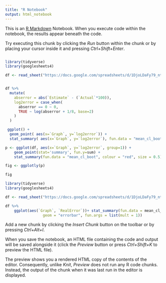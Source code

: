 ```yaml
---
title: "R Notebook"
output: html_notebook
---
```


This is an [R Markdown](http://rmarkdown.rstudio.com) Notebook. When you execute code within the notebook, the results appear beneath the code. 

Try executing this chunk by clicking the *Run* button within the chunk or by placing your cursor inside it and pressing *Ctrl+Shift+Enter*. 

```r
```


```r
library(tidyverse)
library(googlesheets4)

df <- read_sheet("https://docs.google.com/spreadsheets/d/1DjoLDaFy79_ntrRzA0dDEw-AdQHdYqsKo03x1fxVjew/edit?resourcekey#gid=138950618")


df %>% 
  mutate(
    abserror = abs(`Estimate` - (`Actual`*100)),
    log2error = case_when(
      abserror == 0 ~ 0,
      TRUE ~ log(abserror + 1/8, base=2)
    )
  ) 

 ggplot() + 
  geom_point( aes(x=`Graph`, y=`log2error`)) +
  stat_summary( aes(x=`Graph`, y=`log2error`), fun.data = "mean_cl_boot", colour = "red", size = 0.5)

p <- ggplot(df, aes(x=`Graph`, y=`log2error`, group=1)) +
    geom_point(stat='summary', fun.y=sum) +
    stat_summary(fun.data = "mean_cl_boot", colour = "red", size = 0.5)

fig <- ggplotly(p)

fig
```


```r
library(tidyverse)
library(googlesheets4)

df <- read_sheet("https://docs.google.com/spreadsheets/d/1DjoLDaFy79_ntrRzA0dDEw-AdQHdYqsKo03x1fxVjew/edit?resourcekey#gid=138950618")

df %>% 
    ggplot(aes(`Graph`, `RealError`))+ stat_summary(fun.data = mean_cl_normal,  
                 geom = "errorbar", fun.args = list(mult = 1))

```

Add a new chunk by clicking the *Insert Chunk* button on the toolbar or by pressing *Ctrl+Alt+I*.

When you save the notebook, an HTML file containing the code and output will be saved alongside it (click the *Preview* button or press *Ctrl+Shift+K* to preview the HTML file).

The preview shows you a rendered HTML copy of the contents of the editor. Consequently, unlike *Knit*, *Preview* does not run any R code chunks. Instead, the output of the chunk when it was last run in the editor is displayed.

